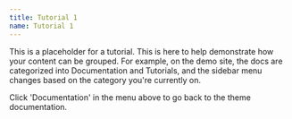```yaml
---
title: Tutorial 1
name: Tutorial 1
---
```


This is a placeholder for a tutorial. This is here to help demonstrate how your content can be grouped. For example, on the demo site, the docs are categorized into Documentation and Tutorials, and the sidebar menu changes based on the category you're currently on.

Click 'Documentation' in the menu above to go back to the theme documentation.